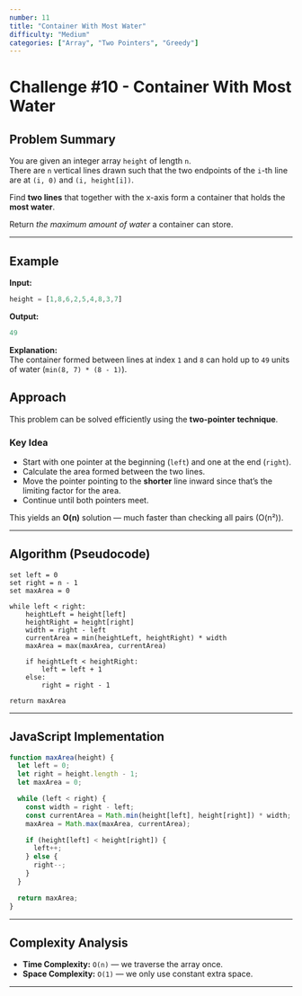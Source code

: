 ```yaml
---
number: 11
title: "Container With Most Water"
difficulty: "Medium"
categories: ["Array", "Two Pointers", "Greedy"]
---
```


# Challenge #10 - Container With Most Water

## Problem Summary

You are given an integer array `height` of length `n`.  
There are `n` vertical lines drawn such that the two endpoints of the `i`-th line are at `(i, 0)` and `(i, height[i])`.

Find **two lines** that together with the x-axis form a container that holds the **most water**.

Return *the maximum amount of water* a container can store.

---

## Example

**Input:**

```javascript
height = [1,8,6,2,5,4,8,3,7]
```


**Output:**

```javascript
49
```


**Explanation:**  
The container formed between lines at index `1` and `8` can hold up to `49` units of water (`min(8, 7) * (8 - 1)`).

## Approach

This problem can be solved efficiently using the **two-pointer technique**.

### Key Idea

- Start with one pointer at the beginning (`left`) and one at the end (`right`).  
- Calculate the area formed between the two lines.  
- Move the pointer pointing to the **shorter** line inward since that’s the limiting factor for the area.  
- Continue until both pointers meet.

This yields an **O(n)** solution — much faster than checking all pairs (O(n²)).

---

## Algorithm (Pseudocode)

```text
set left = 0
set right = n - 1
set maxArea = 0

while left < right:
    heightLeft = height[left]
    heightRight = height[right]
    width = right - left
    currentArea = min(heightLeft, heightRight) * width
    maxArea = max(maxArea, currentArea)

    if heightLeft < heightRight:
        left = left + 1
    else:
        right = right - 1

return maxArea
```

---

## JavaScript Implementation

```javascript
function maxArea(height) {
  let left = 0;
  let right = height.length - 1;
  let maxArea = 0;

  while (left < right) {
    const width = right - left;
    const currentArea = Math.min(height[left], height[right]) * width;
    maxArea = Math.max(maxArea, currentArea);

    if (height[left] < height[right]) {
      left++;
    } else {
      right--;
    }
  }

  return maxArea;
}
```

---

## Complexity Analysis

- **Time Complexity:** `O(n)` — we traverse the array once.  
- **Space Complexity:** `O(1)` — we only use constant extra space.

---